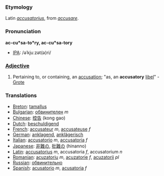 ===Etymology===
Latin ''[[accusatorius]]'', from ''[[accusare]]''.
===Pronunciation===
'''ac-cu*sa-to*ry, ac-cu*sa-tory'''
*[[IPA]]: /əˈkjuːzət(ə)ri/

===[[Adjective]]===
#Pertaining to, or containing, an [[accusation]]; "as, an '''accusatory''' [[libel]]" - [[Grote]]

===Translations===
*[[Breton]]: [[tamallus]]
*[[Bulgarian]]: [[обвинителен]] ''m''
*[[Chinese]]: [[控告]] (kong gao)
*[[Dutch]]: [[beschuldigend]]
*[[French]]: [[accusateur]] ''m'', [[accusateuse]] ''f''
*[[German]]: [[anklagend]], [[anklägerisch]]
*[[Italian]]: [[accusatorio]] ''m'', [[accusatoria]] ''f''
*[[Japanese]]: [[非難]]の, [[批難]]の (hinanno)
*[[Latin]]: [[accusatorius]] ''m'', accusatoria ''f'', accusatorium ''n''
*[[Romanian]]: [[acuzatoriu]] ''m'', [[acuzatorie]] ''f'', [[acuzatorii]] ''pl''
*[[Russian]]: [[обвинительно]]
*[[Spanish]]: [[acusatorio]] ''m'', [[acusatoria]] ''f''